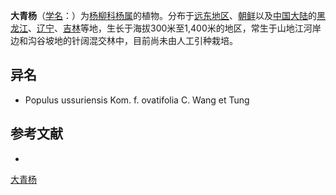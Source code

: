 {{Speciesbox
| name = 大青杨
| status = 
| status_system = 
| image =
| genus = Populus
| species = ussuriensis
| authority = Kom.
}}

'''大青杨'''（[[学名|学名]]：{{lang|la|''Populus ussuriensis''}}）为[[杨柳科|杨柳科]][[杨属|杨属]]的植物。分布于[[远东地区|远东地区]]、[[朝鲜|朝鲜]]以及[[中国大陆|中国大陆]]的[[黑龙江|黑龙江]]、[[辽宁|辽宁]]、[[吉林|吉林]]等地，生长于海拔300米至1,400米的地区，常生于山地江河岸边和沟谷坡地的针阔混交林中，目前尚未由人工引种栽培。

== 异名 ==
* Populus ussuriensis Kom. f. ovatifolia C. Wang et Tung

== 参考文献 ==
<div class="references-small">
* {{cite web| url =http://www.bioinfo.cn/db05/KmzwSpecies.php?action=view&id=20350| title =大青杨| work =《中国高等植物数据库全库》| publisher =中国科学院微生物研究所| author =昆明植物研究所| accessdate =2009-02-25| deadurl =yes| archiveurl =https://web.archive.org/web/20160305085701/http://www.bioinfo.cn/db05/KmzwSpecies.php?action=view&id=20350| archivedate =2016-03-05}}
</div>
{{Taxonbar|from=Q6830510}}

[[Category:杨属|大青杨]]


{{植物小作品}}